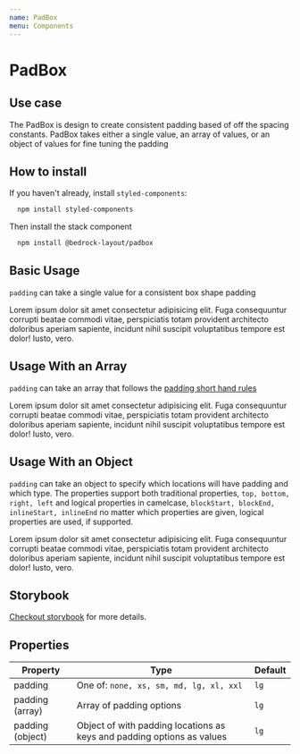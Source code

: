 ```yaml
---
name: PadBox
menu: Components
---
```



# PadBox

## Use case

The PadBox is design to create consistent padding based of off the spacing constants.
PadBox takes either a single value, an array of values, or an object of values for fine tuning the padding

## How to install

If you haven't already, install `styled-components`:

```bash
  npm install styled-components
```

Then install the stack component

```bash
  npm install @bedrock-layout/padbox
```

## Basic Usage

`padding` can take a single value for a consistent box shape padding

<Playground>
  <PadBox style={{ border: "1px solid black" }} padding="lg">
    Lorem ipsum dolor sit amet consectetur adipisicing elit. Fuga consequuntur
    corrupti beatae commodi vitae, perspiciatis totam provident architecto
    doloribus aperiam sapiente, incidunt nihil suscipit voluptatibus tempore est
    dolor! Iusto, vero.
  </PadBox>
</Playground>

## Usage With an Array

`padding` can take an array that follows the [padding short hand rules](https://developer.mozilla.org/en-US/docs/Web/CSS/padding)

<Playground>
  <PadBox
    style={{ border: "1px solid black" }}
    padding={["lg", "xs", "sm", "xl"]}
  >
    Lorem ipsum dolor sit amet consectetur adipisicing elit. Fuga consequuntur
    corrupti beatae commodi vitae, perspiciatis totam provident architecto
    doloribus aperiam sapiente, incidunt nihil suscipit voluptatibus tempore est
    dolor! Iusto, vero.
  </PadBox>
</Playground>

## Usage With an Object

`padding` can take an object to specify which locations will have padding and which type.
The properties support both traditional properties, `top, bottom, right, left` and logical properties in camelcase, `blockStart, blockEnd, inlineStart, inlineEnd`
no matter which properties are given, logical properties are used, if supported.

<Playground>
  <PadBox
    style={{ border: "1px solid black" }}
    padding={{ top: "lg", blockEnd: "sm" }}
  >
    Lorem ipsum dolor sit amet consectetur adipisicing elit. Fuga consequuntur
    corrupti beatae commodi vitae, perspiciatis totam provident architecto
    doloribus aperiam sapiente, incidunt nihil suscipit voluptatibus tempore est
    dolor! Iusto, vero.
  </PadBox>
</Playground>

## Storybook

[Checkout storybook](https://storybook.bedrock-layout.dev/?path=/story/padbox--padding-array) for more details.

## Properties

| Property         | Type                                                                   | Default |
| ---------------- | ---------------------------------------------------------------------- | ------- |
| padding          | One of: `none, xs, sm, md, lg, xl, xxl`                                | `lg`    |
| padding (array)  | Array of padding options                                               | `lg`    |
| padding (object) | Object of with padding locations as keys and padding options as values | `lg`    |
